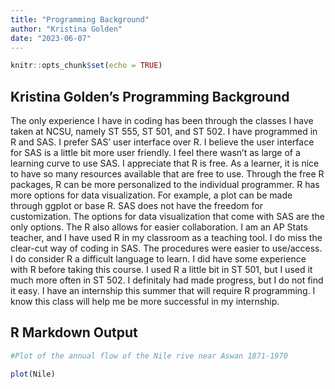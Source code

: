 ```yaml
---
title: "Programming Background"
author: "Kristina Golden"
date: "2023-06-07"
---
```


```r
knitr::opts_chunk$set(echo = TRUE)
```

## Kristina Golden's Programming Background

The only experience I have in coding has been through the classes I have taken at NCSU, namely ST 555, ST 501, and ST 502. I have programmed in R and SAS. I prefer SAS' user interface over R. I believe the user interface for SAS is a little bit more user friendly. I feel there wasn't as large of a learning curve to use SAS. I appreciate that R is free. As a learner, it is nice to have so many resources available that are free to use. Through the free R packages, R can be more personalized to the individual programmer. R has more options for data visualization. For example, a plot can be made through ggplot or base R. SAS does not have the freedom for customization. The options for data visualization that come with SAS are the only options. The  R also allows for easier collaboration. I am an AP Stats teacher, and I have used R in my classroom as a teaching tool. I do miss the clear-cut way of coding in SAS. The procedures were easier to use/access. I do consider R a difficult language to learn. I did have some experience with R before taking this course. I used R a little bit in ST 501, but I used it much more often in ST 502. I definitaly had made progress, but I do not find it easy. I have an internship this summer that will require R programming. I know this class will help me be more successful in my internship.  

## R Markdown Output

```r
#Plot of the annual flow of the Nile rive near Aswan 1871-1970

plot(Nile)
```

